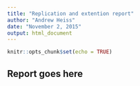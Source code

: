 ```yaml
---
title: "Replication and extention report"
author: "Andrew Heiss"
date: "November 2, 2015"
output: html_document
---
```


```r
knitr::opts_chunk$set(echo = TRUE)
```

## Report goes here
